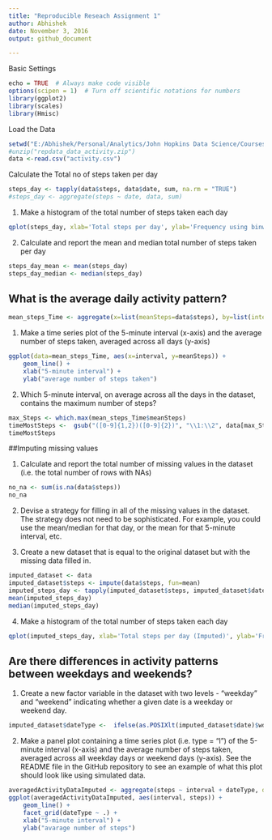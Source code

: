 ---
title: "Reproducible Reseach Assignment 1"
author: Abhishek
date: November 3, 2016
output: github_document

---



Basic Settings



```{r}
echo = TRUE  # Always make code visible
options(scipen = 1)  # Turn off scientific notations for numbers
library(ggplot2)
library(scales)
library(Hmisc)
```

Load the Data 
```{r}
setwd("E:/Abhishek/Personal/Analytics/John Hopkins Data Science/Courses/Course 5 Reproducible Research/Week 2/Assignment and Practice")
#unzip("repdata_data_activity.zip")
data <-read.csv("activity.csv")
```

Calculate the Total no of steps taken per day
```{r}
steps_day <- tapply(data$steps, data$date, sum, na.rm = "TRUE")
#steps_day <- aggregate(steps ~ date, data, sum)
```

1. Make a histogram of the total number of steps taken each day

```{r}
qplot(steps_day, xlab='Total steps per day', ylab='Frequency using binwith 500', binwidth=500)
```

2. Calculate and report the mean and median total number of steps taken per day

```{r}
steps_day_mean <- mean(steps_day)
steps_day_median <- median(steps_day)
```

## What is the average daily activity pattern?

```{r}
mean_steps_Time <- aggregate(x=list(meanSteps=data$steps), by=list(interval=data$interval), FUN=mean, na.rm=TRUE)

```

1. Make a time series plot  of the 5-minute interval (x-axis) and the average number of steps taken, averaged across all days (y-axis)

```{r}
ggplot(data=mean_steps_Time, aes(x=interval, y=meanSteps)) +
    geom_line() +
    xlab("5-minute interval") +
    ylab("average number of steps taken") 

```



2. Which 5-minute interval, on average across all the days in the dataset, contains the maximum number of steps?



```{r}
max_Steps <- which.max(mean_steps_Time$meanSteps)
timeMostSteps <-  gsub("([0-9]{1,2})([0-9]{2})", "\\1:\\2", data[max_Steps,'interval'])
timeMostSteps
```

##Imputing missing values

1. Calculate and report the total number of missing values in the dataset (i.e. the total number of rows with NAs)
```{r}
no_na <- sum(is.na(data$steps))
no_na
```
2. Devise a strategy for filling in all of the missing values in the dataset. The strategy does not need to be sophisticated. For example, you could use the mean/median for that day, or the mean for that 5-minute interval, etc.

3. Create a new dataset that is equal to the original dataset but with the missing data filled in.
```{r}

imputed_dataset <- data
imputed_dataset$steps <- impute(data$steps, fun=mean)
imputed_steps_day <- tapply(imputed_dataset$steps, imputed_dataset$date, sum)
mean(imputed_steps_day)
median(imputed_steps_day)
```

4. Make a histogram of the total number of steps taken each day

```{r}
qplot(imputed_steps_day, xlab='Total steps per day (Imputed)', ylab='Frequency using binwith 500', binwidth=500)
```

## Are there differences in activity patterns between weekdays and weekends?

1. Create a new factor variable in the dataset with two levels - "weekday" and "weekend" indicating whether a given date is a weekday or weekend day.

```{r}
imputed_dataset$dateType <-  ifelse(as.POSIXlt(imputed_dataset$date)$wday %in% c(0,6), 'weekend', 'weekday')
```

2. Make a panel plot containing a time series plot (i.e. type = "l") of the 5-minute interval (x-axis) and the average number of steps taken, averaged across all weekday days or weekend days (y-axis). See the README file in the GitHub repository to see an example of what this plot should look like using simulated data.

```{r}
averagedActivityDataImputed <- aggregate(steps ~ interval + dateType, data=imputed_dataset, mean)
ggplot(averagedActivityDataImputed, aes(interval, steps)) + 
    geom_line() + 
    facet_grid(dateType ~ .) +
    xlab("5-minute interval") + 
    ylab("avarage number of steps")
```
